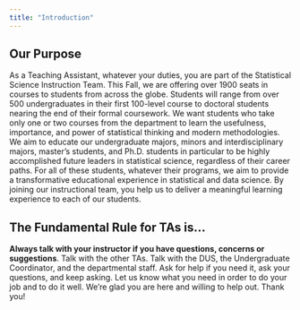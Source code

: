 ```yaml
---
title: "Introduction"
---
```


## Our Purpose {.unnumbered}

As a Teaching Assistant, whatever your duties, you are part of the Statistical Science Instruction Team.
This Fall, we are offering over 1900 seats in courses to students from across the globe.
Students will range from over 500 undergraduates in their first 100-level course to doctoral students nearing the end of their formal coursework.
We want students who take only one or two courses from the department to learn the usefulness, importance, and power of statistical thinking and modern methodologies.
We aim to educate our undergraduate majors, minors and interdisciplinary majors, master's students, and Ph.D. students in particular to be highly accomplished future leaders in statistical science, regardless of their career paths.
For all of these students, whatever their programs, we aim to provide a transformative educational experience in statistical and data science.
By joining our instructional team, you help us to deliver a meaningful learning experience to each of our students.

## The Fundamental Rule for TAs is... {.unnumbered}

**Always talk with your instructor if you have questions, concerns or suggestions**.
Talk with the other TAs.
Talk with the DUS, the Undergraduate Coordinator, and the departmental staff.
Ask for help if you need it, ask your questions, and keep asking.
Let us know what you need in order to do your job and to do it well.
We're glad you are here and willing to help out.
Thank you!
